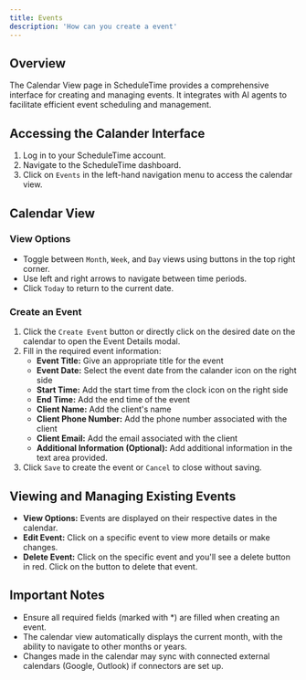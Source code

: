 ```yaml
---
title: Events
description: 'How can you create a event'
---
```


## Overview
The Calendar View page in ScheduleTime provides a comprehensive interface for creating and managing events. It integrates with AI agents to facilitate efficient event scheduling and management.

## Accessing the Calander Interface
1. Log in to your ScheduleTime account.
2. Navigate to the ScheduleTime dashboard.
3. Click on `Events` in the left-hand navigation menu to access the calendar view.

## Calendar View

### View Options
- Toggle between `Month`, `Week`, and `Day` views using buttons in the top right corner.
- Use left and right arrows to navigate between time periods.
- Click `Today` to return to the current date.

### Create an Event

1. Click the `Create Event` button or directly click on the desired date on the calendar to open the Event Details modal.
2. Fill in the required event information:
    - **Event Title:** Give an appropriate title for the event
    - **Event Date:** Select the event date from the calander icon on the right side
    - **Start Time:** Add the start time from the clock icon on the right side
    - **End Time:** Add the end time of the event
    - **Client Name:** Add the client's name
    - **Client Phone Number:** Add the phone number associated with the client
    - **Client Email:** Add the email associated with the client
    - **Additional Information (Optional):** Add additional information in the text area provided.
4. Click `Save` to create the event or `Cancel` to close without saving.

## Viewing and Managing Existing Events
- **View Options:** Events are displayed on their respective dates in the calendar.
- **Edit Event:** Click on a specific event to view more details or make changes.
- **Delete Event:** Click on the specific event and you'll see a delete button in red. Click on the button to delete that event.

## Important Notes

- Ensure all required fields (marked with *) are filled when creating an event.
- The calendar view automatically displays the current month, with the ability to navigate to other months or years.
- Changes made in the calendar may sync with connected external calendars (Google, Outlook) if connectors are set up.